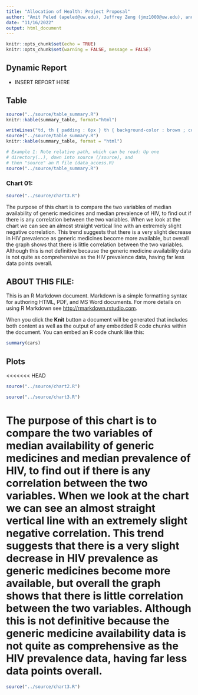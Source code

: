 ```yaml
---
title: "Allocation of Health: Project Proposal"
author: "Amit Peled (apeled@uw.edu), Jeffrey Zeng (jmz1000@uw.edu), and Shawn Leonard (sleo14@uw.edu)"
date: "11/16/2022"
output: html_document
---
```


```r
knitr::opts_chunk$set(echo = TRUE)
knitr::opts_chunk$set(warning = FALSE, message = FALSE) 
```

## Dynamic Report

* INSERT REPORT HERE

## Table
```r
source("../source/table_summary.R")
knitr::kable(summary_table, format="html")
```

```r
writeLines("td, th { padding : 6px } th { background-color : brown ; color : white; border : 1px solid white; } td { color : brown ; border : 1px solid brown }", con = "mystyle.css")
source("../source/table_summary.R")
knitr::kable(summary_table, format = "html")
```

```r
# Example 1: Note relative path, which can be read: Up one
# directory(..), down into source (/source), and 
# then "source" an R file (data_access.R)
source("../source/table_summary.R")

```

### Chart 01:
``` r
source("../source/chart3.R")
```
The purpose of this chart is to compare the two variables of median availability of generic medicines and median prevalence of HIV, to find out if there is any correlation between the two variables. When we look at the chart we can see an almost straight vertical line with an extremely slight negative correlation. This trend suggests that there is a very slight decrease in HIV prevalence as generic medicines become more available, but overall the graph shows that there is little correlation between the two variables. Although this is not definitive because the generic medicine availability data is not quite as comprehensive as the HIV prevalence data, having far less data points overall.


## ABOUT THIS FILE: 

This is an R Markdown document. Markdown is a simple formatting syntax for authoring HTML, PDF, and MS Word documents. For more details on using R Markdown see <http://rmarkdown.rstudio.com>.

When you click the **Knit** button a document will be generated that includes both content as well as the output of any embedded R code chunks within the document. You can embed an R code chunk like this:

```r
summary(cars)
```

## Plots
<<<<<<< HEAD
``` r
source("../source/chart2.R")
```

```r
source("../source/chart3.R")
```

The purpose of this chart is to compare the two variables of median availability of generic medicines and median prevalence of HIV, to find out if there is any correlation between the two variables. When we look at the chart we can see an almost straight vertical line with an extremely slight negative correlation. This trend suggests that there is a very slight decrease in HIV prevalence as generic medicines become more available, but overall the graph shows that there is little correlation between the two variables. Although this is not definitive because the generic medicine availability data is not quite as comprehensive as the HIV prevalence data, having far less data points overall.
=======


```r
source("../source/chart3.R")
```


